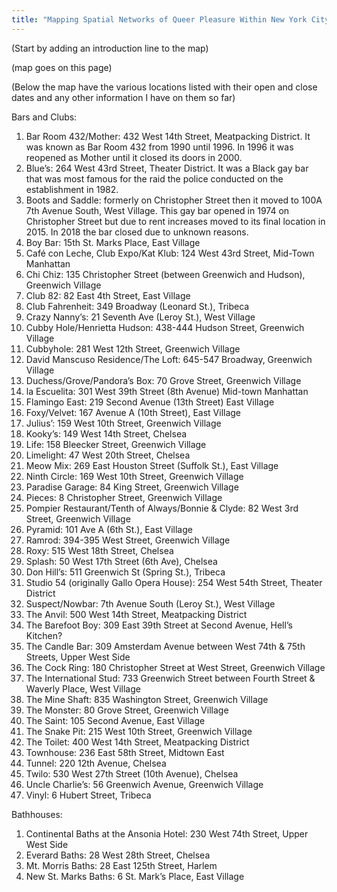 ```yaml
---
title: "Mapping Spatial Networks of Queer Pleasure Within New York City"
---
```


(Start by adding an introduction line to the map)

(map goes on this page)

(Below the map have the various locations listed with their open and close dates and any other information I have on them so far)

Bars and Clubs:

1.  Bar Room 432/Mother: 432 West 14th Street, Meatpacking District. It was known as Bar Room 432 from 1990 until 1996. In 1996 it was reopened as Mother until it closed its doors in 2000.
2.  Blue's: 264 West 43rd Street, Theater District. It was a Black gay bar that was most famous for the raid the police conducted on the establishment in 1982.
3.  Boots and Saddle: formerly on Christopher Street then it moved to 100A 7th Avenue South, West Village. This gay bar opened in 1974 on Christopher Street but due to rent increases moved to its final location in 2015. In 2018 the bar closed due to unknown reasons.
4.  Boy Bar: 15th St. Marks Place, East Village
5.  Café con Leche, Club Expo/Kat Klub: 124 West 43rd Street, Mid-Town Manhattan
6.  Chi Chiz: 135 Christopher Street (between Greenwich and Hudson), Greenwich Village
7.  Club 82: 82 East 4th Street, East Village
8.  Club Fahrenheit: 349 Broadway (Leonard St.), Tribeca
9.  Crazy Nanny's: 21 Seventh Ave (Leroy St.), West Village
10. Cubby Hole/Henrietta Hudson: 438-444 Hudson Street, Greenwich Village
11. Cubbyhole: 281 West 12th Street, Greenwich Village
12. David Manscuso Residence/The Loft: 645-547 Broadway, Greenwich Village
13. Duchess/Grove/Pandora's Box: 70 Grove Street, Greenwich Village
14. la Escuelita: 301 West 39th Street (8th Avenue) Mid-town Manhattan
15. Flamingo East: 219 Second Avenue (13th Street) East Village
16. Foxy/Velvet: 167 Avenue A (10th Street), East Village
17. Julius': 159 West 10th Street, Greenwich Village
18. Kooky's: 149 West 14th Street, Chelsea
19. Life: 158 Bleecker Street, Greenwich Village
20. Limelight: 47 West 20th Street, Chelsea
21. Meow Mix: 269 East Houston Street (Suffolk St.), East Village
22. Ninth Circle: 169 West 10th Street, Greenwich Village
23. Paradise Garage: 84 King Street, Greenwich Village
24. Pieces: 8 Christopher Street, Greenwich Village
25. Pompier Restaurant/Tenth of Always/Bonnie & Clyde: 82 West 3rd Street, Greenwich Village
26. Pyramid: 101 Ave A (6th St.), East Village
27. Ramrod: 394-395 West Street, Greenwich Village
28. Roxy: 515 West 18th Street, Chelsea
29. Splash: 50 West 17th Street (6th Ave), Chelsea
30. Don Hill's: 511 Greenwich St (Spring St.), Tribeca
31. Studio 54 (originally Gallo Opera House): 254 West 54th Street, Theater District
32. Suspect/Nowbar: 7th Avenue South (Leroy St.), West Village
33. The Anvil: 500 West 14th Street, Meatpacking District
34. The Barefoot Boy: 309 East 39th Street at Second Avenue, Hell's Kitchen?
35. The Candle Bar: 309 Amsterdam Avenue between West 74th & 75th Streets, Upper West Side
36. The Cock Ring: 180 Christopher Street at West Street, Greenwich Village
37. The International Stud: 733 Greenwich Street between Fourth Street & Waverly Place, West Village
38. The Mine Shaft: 835 Washington Street, Greenwich Village
39. The Monster: 80 Grove Street, Greenwich Village
40. The Saint: 105 Second Avenue, East Village
41. The Snake Pit: 215 West 10th Street, Greenwich Village
42. The Toilet: 400 West 14th Street, Meatpacking District
43. Townhouse: 236 East 58th Street, Midtown East
44. Tunnel: 220 12th Avenue, Chelsea
45. Twilo: 530 West 27th Street (10th Avenue), Chelsea
46. Uncle Charlie's: 56 Greenwich Avenue, Greenwich Village
47. Vinyl: 6 Hubert Street, Tribeca

Bathhouses:

1.  Continental Baths at the Ansonia Hotel: 230 West 74th Street, Upper West Side
2.  Everard Baths: 28 West 28th Street, Chelsea
3.  Mt. Morris Baths: 28 East 125th Street, Harlem
4.  New St. Marks Baths: 6 St. Mark's Place, East Village
